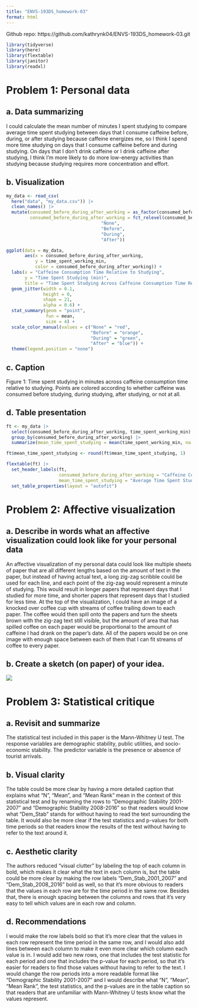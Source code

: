 ```yaml
---
title: "ENVS-193DS_homework-03"
format: html
---
```


Github repo: https://github.com/kathrynk04/ENVS-193DS_homework-03.git

```r
library(tidyverse)
library(here)
library(flextable)
library(janitor)
library(readxl)
```

# Problem 1: Personal data

## a. Data summarizing

I could calculate the mean number of minutes I spent studying to compare average time spent studying between days that I consume caffeine before, during, or after studying because caffeine energizes me, so I think I spend more time studying on days that I consume caffeine before and during studying. On days that I don't drink caffeine or I drink caffeine after studying, I think I'm more likely to do more low-energy activities than studying because studying requires more concentration and effort.

## b. Visualization

```r
my_data <- read_csv(
  here("data", "my_data.csv")) |> 
  clean_names() |> 
  mutate(consumed_before_during_after_working = as_factor(consumed_before_during_after_working),
         consumed_before_during_after_working = fct_relevel(consumed_before_during_after_working,
                                    "None",
                                    "Before",
                                    "During",
                                    "After")) 

ggplot(data = my_data,
       aes(x = consumed_before_during_after_working,
           y = time_spent_working_min,
           color = consumed_before_during_after_working)) +
  labs(x = "Caffeine Consumption Time Relative to Studying",
       y = "Time Spent Studying (min)",
       title = "Time Spent Studying Across Caffeine Consumption Time Relative to Studying") +
  geom_jitter(width = 0.1,
              height = 0,
              shape = 21,
              alpha = 0.6) +
  stat_summary(geom = "point",
               fun = mean,
               size = 4) +
  scale_color_manual(values = c("None" = "red",
                                "Before" = "orange",
                                "During" = "green",
                                "After" = "blue")) +
  theme(legend.position = "none")


```

## c. Caption

Figure 1: Time spent studying in minutes across caffeine consumption time relative to studying. Points are colored according to whether caffeine was consumed before studying, during studying, after studying, or not at all.

## d. Table presentation

```r
ft <- my_data |> 
  select(consumed_before_during_after_working, time_spent_working_min) |> 
  group_by(consumed_before_during_after_working) |> 
  summarize(mean_time_spent_studying = mean(time_spent_working_min, na.rm = FALSE)) 

ft$mean_time_spent_studying <- round(ft$mean_time_spent_studying, 1)

flextable(ft) |> 
  set_header_labels(ft,
                    consumed_before_during_after_working = "Caffeine Consumption Time Relative to Studying",
                    mean_time_spent_studying = "Average Time Spent Studying (min)") |> 
  set_table_properties(layout = "autofit")
```

# Problem 2: Affective visualization

## a. Describe in words what an affective visualization could look like for your personal data

An affective visualization of my personal data could look like multiple sheets of paper that are all different lengths based on the amount of text in the paper, but instead of having actual text, a long zig-zag scribble could be used for each line, and each point of the zig-zag would represent a minute of studying. This would result in longer papers that represent days that I studied for more time, and shorter papers that represent days that I studied for less time. At the top of the visualization, I could have an image of a knocked over coffee cup with streams of coffee trailing down to each paper. The coffee would then spill onto the papers and turn the sheets brown with the zig-zag text still visible, but the amount of area that has spilled coffee on each paper would be proportional to the amount of caffeine I had drank on the paper's date. All of the papers would be on one image with enough space between each of them that I can fit streams of coffee to every paper.

## b. Create a sketch (on paper) of your idea.

![](images/sketch.png)

# Problem 3: Statistical critique

## a. Revisit and summarize

The statistical test included in this paper is the Mann-Whitney U test. The response variables are demographic stability, public utilities, and socio-economic stability. The predictor variable is the presence or absence of tourist arrivals.

## b. Visual clarity

The table could be more clear by having a more detailed caption that explains what "N", "Mean", and "Mean Rank" mean in the context of this statistical test and by renaming the rows to "Demographic Stability 2001-2007" and "Demographic Stability 2008-2016" so that readers would know what "Dem_Stab" stands for without having to read the text surrounding the table. It would also be more clear if the test statistics and p-values for both time periods so that readers know the results of the test without having to refer to the text around it.

## c. Aesthetic clarity

The authors reduced "visual clutter" by labeling the top of each column in bold, which makes it clear what the text in each column is, but the table could be more clear by making the row labels "Dem_Stab_2001_2007" and "Dem_Stab_2008_2016" bold as well, so that it's more obvious to readers that the values in each row are for the time period in the same row. Besides that, there is enough spacing between the columns and rows that it's very easy to tell which values are in each row and column.

## d. Recommendations

I would make the row labels bold so that it's more clear that the values in each row represent the time period in the same row, and I would also add lines between each column to make it even more clear which column each value is in. I would add two new rows, one that includes the test statistic for each period and one that includes the p-value for each period, so that it's easier for readers to find those values without having to refer to the text. I would change the row periods into a more readable format like "Demographic Stability 2001-2007" and I would describe what "N", "Mean", "Mean Rank", the test statistics, and the p-values are in the table caption so that readers that are unfamiliar with Mann-Whitney U tests know what the values represent.
